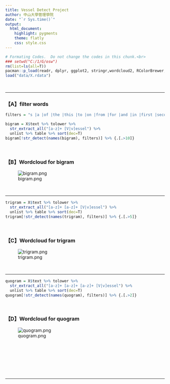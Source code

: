 ```yaml
---
title: Vessel Detect Project
author: 中山大學管理學院 
date: "`r Sys.time()`"
output: 
  html_document:
    highlight: pygments
    theme: flatly
    css: style.css
---
```


```r
# Formating Codes.  Do not change the codes in this chunk.<br>
### setwd("C:/1/G/osw")
rm(list=ls(all=T))
pacman::p_load(readr, dplyr, ggplot2, stringr,wordcloud2, RColorBrewer,htmlwidgets)
load("data/X.rdata")

```

<br><hr>

### 【A】filter words

```r
filters = "s |a |of |the |this |to |on |from |for |and |in |first |second |third |these |their |one |two |three |four |any |other |with |our |other "
```

```r
bigram = X$text %>% tolower %>% 
  str_extract_all("[a-z]+ [V|v]essel") %>% 
  unlist %>% table %>% sort(dec=T)
bigram[!str_detect(names(bigram), filters)] %>% {.[.>10]}

```
<br>

### 【B】Wordcloud for bigram
![bigram.png](png/bigram.png)


<br><hr>

```r
trigram = X$text %>% tolower %>% 
  str_extract_all("[a-z]+ [a-z]+ [V|v]essel") %>% 
  unlist %>% table %>% sort(dec=T)
trigram[!str_detect(names(trigram), filters)] %>% {.[.>5]}
```

<br>

### 【C】Wordcloud for trigram
![trigram.png](png/trigram.png)

<br><hr>

```r
quogram = X$text %>% tolower %>% 
  str_extract_all("[a-z]+ [a-z]+ [a-z]+ [V|v]essel") %>% 
  unlist %>% table %>% sort(dec=T)
quogram[!str_detect(names(quogram), filters)] %>% {.[.>2]}
```
<br>

### 【D】Wordcloud for quogram
![quogram.png](png/quogram.png)


<br><br>

<br><br><br><hr>







